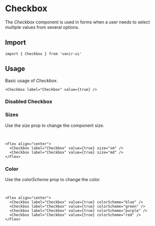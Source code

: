 
# Checkbox

The _Checkbox_ component is used in forms when a user needs to select multiple values from several options.

## Import

```tsx
import { Checkbox } from 'vanir-ui'
```

## Usage

Basic usage of _Checkbox_.

<Example>
  <Checkbox label="Checkbox" value={true} />
</Example>

```tsx
<Checkbox label="Checkbox" value={true} />
```

### Disabled Checkbox

<Example>
  <Checkbox label="Checkbox" value={true} disabled />
</Example>

### Sizes

Use the _size_ prop to change the component size.

<br />
<Example>
  <Flex align="center">
    <Checkbox label="Checkbox" value={true} size="sm" />
    <Checkbox label="Checkbox" value={true} size="md" />
  </Flex>
</Example>

```tsx
<Flex align="center">
  <Checkbox label="Checkbox" value={true} size="sm" />
  <Checkbox label="Checkbox" value={true} size="md" />
</Flex>
```

### Color

Use the _colorScheme_ prop to change the color.

<br />
<Example>
  <Flex align="center">
    <Checkbox label="Checkbox" value={true} colorScheme="blue" />
    <Checkbox label="Checkbox" value={true} colorScheme="green" />
    <Checkbox label="Checkbox" value={true} colorScheme="purple" />
    <Checkbox label="Checkbox" value={true} colorScheme="red" />
  </Flex>
</Example>

```tsx
<Flex align="center">
  <Checkbox label="Checkbox" value={true} colorScheme="blue" />
  <Checkbox label="Checkbox" value={true} colorScheme="green" />
  <Checkbox label="Checkbox" value={true} colorScheme="purple" />
  <Checkbox label="Checkbox" value={true} colorScheme="red" />
</Flex>
```
